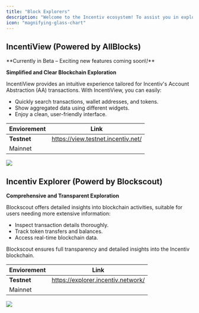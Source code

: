 ```yaml
---
title: "Block Explorers"
description: "Welcome to the Incentiv ecosystem! To assist you in exploring the Incentiv blockchain."
icon: "magnifying-glass-chart"
---
```


## IncentiView (Powered by AllBlocks)

<Info>
  **Currently in Beta – Exciting new features coming soon\!**
</Info>

**Simplified and Clear Blockchain Exploration**

IncentiView provides an intuitive experience tailored for Incentiv's Account Abstraction (AA) transactions. With IncentiView, you can easily:

- Quickly search transactions, wallet addresses, and tokens.
- Show aggregated data using different widgets.
- Enjoy a clean, user-friendly interface.

| Enviorement | Link                               |
| ----------- | ---------------------------------- |
| **Testnet** | https://view.testnet.incentiv.net/ |
| Mainnet     |                                    |

<Frame caption="IncentiView Beta">
    <img src="/resources/IncentiView.gif" />
</Frame>


## Incentiv Explorer (Powerd by Blockscout)

**Comprehensive and Transparent Exploration**

Blockscout offers detailed insights into blockchain activities, suitable for users needing more extensive information:

- Inspect transaction details thoroughly.
- Track token transfers and balances.
- Access real-time blockchain data.

Blockscout ensures full transparency and detailed insights into the Incentiv blockchain.

| Enviorement | Link                               |
| ----------- | ---------------------------------- |
| **Testnet** | https://explorer.incentiv.network/ |
| Mainnet     |                                    |

<Frame>
    <img src="/images/image.png" />
</Frame>